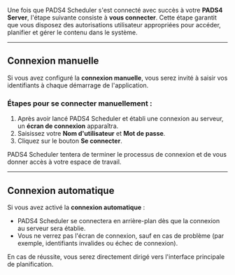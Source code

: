 Une fois que PADS4 Scheduler s'est connecté avec succès à votre **PADS4 Server**, l'étape suivante consiste à **vous connecter**. Cette étape garantit que vous disposez des autorisations utilisateur appropriées pour accéder, planifier et gérer le contenu dans le système.

***

## Connexion manuelle

Si vous avez configuré la **connexion manuelle**, vous serez invité à saisir vos identifiants à chaque démarrage de l'application.

### Étapes pour se connecter manuellement :

1. Après avoir lancé PADS4 Scheduler et établi une connexion au serveur, un **écran de connexion** apparaîtra.
2. Saisissez votre **Nom d'utilisateur** et **Mot de passe**.
3. Cliquez sur le bouton **Se connecter**.

PADS4 Scheduler tentera de terminer le processus de connexion et de vous donner accès à votre espace de travail.

***

## Connexion automatique

Si vous avez activé la **connexion automatique** :

* PADS4 Scheduler se connectera en arrière-plan dès que la connexion au serveur sera établie.
* Vous ne verrez pas l'écran de connexion, sauf en cas de problème (par exemple, identifiants invalides ou échec de connexion).

En cas de réussite, vous serez directement dirigé vers l'interface principale de planification.
